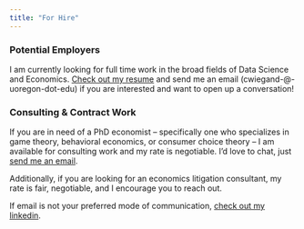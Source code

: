 ```yaml
---
title: "For Hire"
---
```


### Potential Employers

I am currently looking for full time work in the broad fields of Data Science and Economics. [Check out my resume](/cv/index.qmd) and send me an email (cwiegand-@-uoregon-dot-edu) if you are interested and want to open up a conversation!

### Consulting & Contract Work

If you are in need of a PhD economist -- specifically one who specializes in game theory, behavioral economics, or consumer choice theory -- I am available for consulting work and my rate is negotiable. I'd love to chat, just [send me an email](mailto:cwiegand@ureogon.edu).

Additionally, if you are looking for an economics litigation consultant, my rate is fair, negotiable, and I encourage you to reach out. 

If email is not your preferred mode of communication, [check out my linkedin](https://www.linkedin.com/in/connor-wiegand).